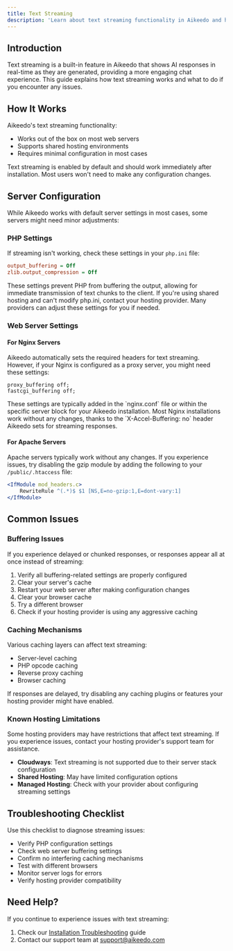 ```yaml
---
title: Text Streaming
description: 'Learn about text streaming functionality in Aikeedo and how to ensure it works properly on your server.'
---
```


## Introduction

Text streaming is a built-in feature in Aikeedo that shows AI responses in real-time as they are generated, providing a more engaging chat experience. This guide explains how text streaming works and what to do if you encounter any issues.

## How It Works

Aikeedo's text streaming functionality:
- Works out of the box on most web servers
- Supports shared hosting environments
- Requires minimal configuration in most cases

<Note>
  Text streaming is enabled by default and should work immediately after installation. Most users won't need to make any configuration changes.
</Note>

## Server Configuration

While Aikeedo works with default server settings in most cases, some servers might need minor adjustments:

### PHP Settings

If streaming isn't working, check these settings in your `php.ini` file:

```ini
output_buffering = Off
zlib.output_compression = Off
```

<Note>
  These settings prevent PHP from buffering the output, allowing for immediate transmission of text chunks to the client.
</Note>

<Tip>
  If you're using shared hosting and can't modify php.ini, contact your hosting provider. Many providers can adjust these settings for you if needed.
</Tip>

### Web Server Settings

#### For Nginx Servers

Aikeedo automatically sets the required headers for text streaming. However, if your Nginx is configured as a proxy server, you might need these settings:

```nginx
proxy_buffering off;
fastcgi_buffering off;
```
<Tip>
  These settings are typically added in the `nginx.conf` file or within the specific server block for your Aikeedo installation.
</Tip>

<Note>
  Most Nginx installations work without any changes, thanks to the `X-Accel-Buffering: no` header Aikeedo sets for streaming responses.
</Note>

#### For Apache Servers

Apache servers typically work without any changes. If you experience issues, try disabling the gzip module by adding the following to your `/public/.htaccess` file:

```apache
<IfModule mod_headers.c>
    RewriteRule ^(.*)$ $1 [NS,E=no-gzip:1,E=dont-vary:1]
</IfModule>
```

## Common Issues

### Buffering Issues

If you experience delayed or chunked responses, or responses appear all at once instead of streaming:

1. Verify all buffering-related settings are properly configured
2. Clear your server's cache
3. Restart your web server after making configuration changes
4. Clear your browser cache
5. Try a different browser
6. Check if your hosting provider is using any aggressive caching

### Caching Mechanisms

Various caching layers can affect text streaming:

- Server-level caching
- PHP opcode caching
- Reverse proxy caching
- Browser caching

<Tip>
  If responses are delayed, try disabling any caching plugins or features your hosting provider might have enabled.
</Tip>

### Known Hosting Limitations

<Warning>
  Some hosting providers may have restrictions that affect text streaming. If you experience issues, contact your hosting provider's support team for assistance.
</Warning>

- **Cloudways**: Text streaming is not supported due to their server stack configuration
- **Shared Hosting**: May have limited configuration options
- **Managed Hosting**: Check with your provider about configuring streaming settings

## Troubleshooting Checklist

Use this checklist to diagnose streaming issues:

- Verify PHP configuration settings
- Check web server buffering settings
- Confirm no interfering caching mechanisms
- Test with different browsers
- Monitor server logs for errors
- Verify hosting provider compatibility

## Need Help?

If you continue to experience issues with text streaming:

1. Check our [Installation Troubleshooting](/get-started/installation/troubleshooting) guide
2. Contact our support team at [support@aikeedo.com](mailto:support@aikeedo.com)
